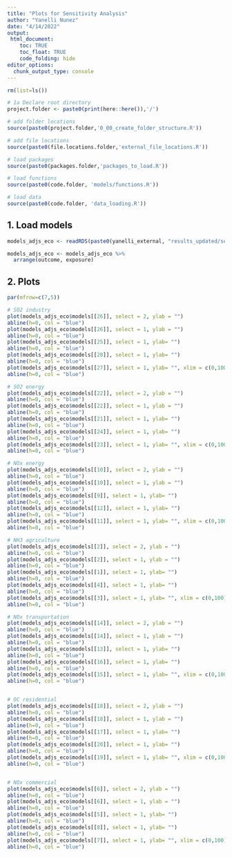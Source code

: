 ```yaml
---
title: "Plots for Sensitivity Analysis"
author: "Yanelli Nunez"
date: "4/14/2022"
output:
 html_document:
    toc: TRUE
    toc_float: TRUE
    code_folding: hide
editor_options: 
  chunk_output_type: console
---
```



```r

rm(list=ls())

# 1a Declare root directory
project.folder <- paste0(print(here::here()),'/')

# add folder locations
source(paste0(project.folder,'0_00_create_folder_structure.R'))

# add file locations
source(paste0(file.locations.folder,'external_file_locations.R'))

# load packages
source(paste0(packages.folder,'packages_to_load.R'))

# load functions
source(paste0(code.folder, 'models/functions.R'))

# load data
source(paste0(code.folder, 'data_loading.R'))

```


## 1. Load models

```r
models_adjs_eco <- readRDS(paste0(yanelli_external, "results_updated/sensit_analy_models_adjs_eco.rds"))

models_adjs_eco <- models_adjs_eco %>%
  arrange(outcome, exposure)
```

## 2. Plots 
```r

par(mfrow=c(7,5))

# SO2 industry
plot(models_adjs_eco$models[[26]], select = 2, ylab = "")
abline(h=0, col = "blue")
plot(models_adjs_eco$models[[26]], select = 1, ylab = "")
abline(h=0, col = "blue")
plot(models_adjs_eco$models[[25]], select = 1, ylab= "") 
abline(h=0, col = "blue")
plot(models_adjs_eco$models[[28]], select = 1, ylab= "") 
abline(h=0, col = "blue")
plot(models_adjs_eco$models[[27]], select = 1, ylab= "", xlim = c(0,100), ylim = c(-5, 50)) 
abline(h=0, col = "blue")

# SO2 energy
plot(models_adjs_eco$models[[22]], select = 2, ylab = "")
abline(h=0, col = "blue")
plot(models_adjs_eco$models[[22]], select = 1, ylab = "")
abline(h=0, col = "blue")
plot(models_adjs_eco$models[[21]], select = 1, ylab= "") 
abline(h=0, col = "blue")
plot(models_adjs_eco$models[[24]], select = 1, ylab= "") 
abline(h=0, col = "blue")
plot(models_adjs_eco$models[[23]], select = 1, ylab= "", xlim = c(0,100)) 
abline(h=0, col = "blue")

# NOx energy
plot(models_adjs_eco$models[[10]], select = 2, ylab = "")
abline(h=0, col = "blue")
plot(models_adjs_eco$models[[10]], select = 1, ylab = "")
abline(h=0, col = "blue")
plot(models_adjs_eco$models[[9]], select = 1, ylab= "") 
abline(h=0, col = "blue")
plot(models_adjs_eco$models[[12]], select = 1, ylab= "") 
abline(h=0, col = "blue")
plot(models_adjs_eco$models[[11]], select = 1, ylab= "", xlim = c(0,100)) 
abline(h=0, col = "blue")

# NH3 agriculture
plot(models_adjs_eco$models[[2]], select = 2, ylab = "")
abline(h=0, col = "blue")
plot(models_adjs_eco$models[[2]], select = 1, ylab = "")
abline(h=0, col = "blue")
plot(models_adjs_eco$models[[1]], select = 1, ylab= "") 
abline(h=0, col = "blue")
plot(models_adjs_eco$models[[4]], select = 1, ylab= "") 
abline(h=0, col = "blue")
plot(models_adjs_eco$models[[3]], select = 1, ylab= "", xlim = c(0,100), ylim = c(0, 50)) 
abline(h=0, col = "blue")

# NOx transportation
plot(models_adjs_eco$models[[14]], select = 2, ylab = "")
abline(h=0, col = "blue")
plot(models_adjs_eco$models[[14]], select = 1, ylab = "")
abline(h=0, col = "blue")
plot(models_adjs_eco$models[[13]], select = 1, ylab= "") 
abline(h=0, col = "blue")
plot(models_adjs_eco$models[[16]], select = 1, ylab= "") 
abline(h=0, col = "blue")
plot(models_adjs_eco$models[[15]], select = 1, ylab= "", xlim = c(0,100)) 
abline(h=0, col = "blue")


# OC residential
plot(models_adjs_eco$models[[18]], select = 2, ylab = "")
abline(h=0, col = "blue")
plot(models_adjs_eco$models[[18]], select = 1, ylab = "")
abline(h=0, col = "blue")
plot(models_adjs_eco$models[[17]], select = 1, ylab= "") 
abline(h=0, col = "blue")
plot(models_adjs_eco$models[[20]], select = 1, ylab= "") 
abline(h=0, col = "blue")
plot(models_adjs_eco$models[[19]], select = 1, ylab= "", xlim = c(0,100)) 
abline(h=0, col = "blue")


# NOx commercial
plot(models_adjs_eco$models[[6]], select = 2, ylab = "")
abline(h=0, col = "blue")
plot(models_adjs_eco$models[[6]], select = 1, ylab = "")
abline(h=0, col = "blue")
plot(models_adjs_eco$models[[5]], select = 1, ylab= "") 
abline(h=0, col = "blue")
plot(models_adjs_eco$models[[8]], select = 1, ylab= "") 
abline(h=0, col = "blue")
plot(models_adjs_eco$models[[7]], select = 1, ylab= "", xlim = c(0,100)) 
abline(h=0, col = "blue")





```

